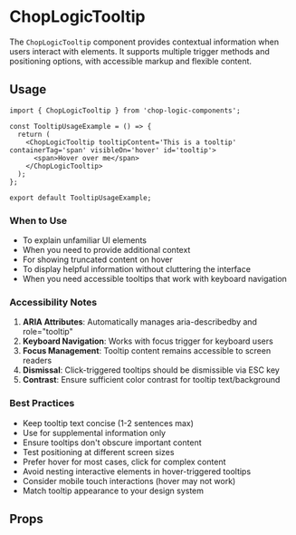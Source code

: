 
<Meta of={Tooltip} title='Tooltip' />

# ChopLogicTooltip

The `ChopLogicTooltip` component provides contextual information when users interact with elements. It supports multiple trigger methods and positioning options, with accessible markup and flexible content.

## Usage

```tsx
import { ChopLogicTooltip } from 'chop-logic-components';

const TooltipUsageExample = () => {
  return (
    <ChopLogicTooltip tooltipContent='This is a tooltip' containerTag='span' visibleOn='hover' id='tooltip'>
      <span>Hover over me</span>
    </ChopLogicTooltip>
  );
};

export default TooltipUsageExample;
```

### When to Use

- To explain unfamiliar UI elements
-  When you need to provide additional context
- For showing truncated content on hover
- To display helpful information without cluttering the interface
-  When you need accessible tooltips that work with keyboard navigation

### Accessibility Notes

1. __ARIA Attributes__: Automatically manages aria-describedby and role="tooltip"
2. __Keyboard Navigation__: Works with focus trigger for keyboard users
3. __Focus Management__: Tooltip content remains accessible to screen readers
4. __Dismissal__: Click-triggered tooltips should be dismissible via ESC key
5. __Contrast__: Ensure sufficient color contrast for tooltip text/background

### Best Practices

- Keep tooltip text concise (1-2 sentences max)
- Use for supplemental information only
- Ensure tooltips don't obscure important content
- Test positioning at different screen sizes
- Prefer hover for most cases, click for complex content
- Avoid nesting interactive elements in hover-triggered tooltips
- Consider mobile touch interactions (hover may not work)
- Match tooltip appearance to your design system

## Props

<Controls />